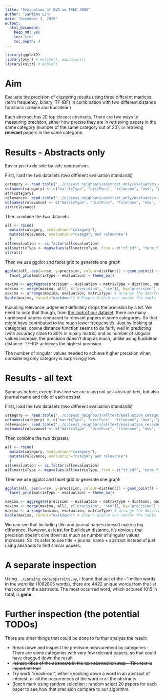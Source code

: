 ```yaml
---
title: "Evaluation of SVD on TREC 2005"
author: "Santina Lin"
date: "December 3, 2015"
output: 
  html_document:
    keep_md: yes
    toc: true
    toc_depth: 4
---
```


```r
library(ggplot2)
library(plyr) # mutate(), mapvalues()
library(knitr) # kable()
```

# Aim 

Evaluate the precision of clustering results using three different matrices (term frequency, binary, TF-IDF) in combination with two different distance functions (cosine and Euclidean) 

Each abstract has 20 top closest abstracts. There are two ways to measuring precision, either how precise they are in retrieving papers in the same category (number of the same category out of 20), or retriving **relevant** papers in the same categorie. 

# Results - Abstracts only 
Easier just to do side by side comparison. 

First, load the two datasets (two different evaluation standards)
```r
category <- read.table("../closest_neighbors/abstract_only/evaluation_category.result")
colnames(category) <- c("matrixType", "distFunc", "filename", "nsv", "precision")
str(category)
relevance<- read.table("../closest_neighbors/abstract_only/evaluation_relevance.result")
colnames(relevance) <- c("matrixType", "distFunc", "filename", "nsv", "precision")
str(relevance)
```

Then combine the two datasets 
```r
all <- rbind( 
  mutate(category, evaluation="category"), 
  mutate(relevance, evaluation="category and relevance")
  )
all$evaluation <- as.factor(all$evaluation)
all$matrixType <- mapvalues(all$matrixType, from = c("tf_idf", "term_freq", "term_freq_binary"), to = c("TF-IDF", "term frequency", "binary term frequency"))
str(all)
```

Then we use ggplot and facet grid to generate one graph 
```r
ggplot(all, aes(x=nsv, y=precision, colour=distFunc)) + geom_point() + 
  facet_grid(matrixType ~ evaluation) + theme_bw()
```

```r
maxima <- aggregate(precision ~ evaluation + matrixType + distFunc, max, data=all)  # see maximum of all combinations 
maxima <- merge(maxima, all[, c("precision", "nsv")], by="precision") # bring in the number of nsv 
maxima <- arrange(maxima, evaluation, matrixType) # arrange the dataframe
kable(maxima, format="markdown") # Ensure Github can render the table
```

Including relevance judgement definitely drops the precision by a lot. We need to note that though, from [the look of our dataset](abstracts.md), there are many unrelevant papers compared to relevant papers in some categories. So that might have contributed to the much lower frequencies. Just by looking at categories, cosine distance function seems to do fairly well in predicting (with accuracy close to 80% in binary matrix) and as number of singular values increase, the precision doesn't drop as much, unlike using Euclidean distance. TF-IDF achieves the highest precision. 

The number of singular values needed to achieve higher precision when considering only category is surprisingly low. 


# Results - all text 
Same as before, except this time we are using not just abstract text, but also journal name and title of each abstrat. 

First, load the two datasets (two different evaluation standards)
```r
category <- read.table("../closest_neighbors/alltext/evaluation_category.result")
colnames(category) <- c("matrixType", "distFunc", "filename", "nsv", "precision")
relevance<- read.table("../closest_neighbors/alltext/evaluation_relevance.result")
colnames(relevance) <- c("matrixType", "distFunc", "filename", "nsv", "precision")
```

Then combine the two datasets 
```r
all <- rbind( 
  mutate(category, evaluation="category"), 
  mutate(relevance, evaluation="category and relevance")
  )
all$evaluation <- as.factor(all$evaluation)
all$matrixType <- mapvalues(all$matrixType, from = c("tf_idf", "term_freq", "term_freq_binary"), to = c("TF-IDF", "term frequency", "binary term frequency"))
```

Then we use ggplot and facet grid to generate one graph 
```r
ggplot(all, aes(x=nsv, y=precision, colour=distFunc)) + geom_point() + 
  facet_grid(matrixType ~ evaluation) + theme_bw()
```

```r
maxima <- aggregate(precision ~ evaluation + matrixType + distFunc, max, data=all)  # see maximum of all combinations 
maxima <- merge(maxima, all[, c("precision", "nsv")], by="precision") # bring in the number of nsv 
maxima <- arrange(maxima, evaluation, matrixType) # arrange the dataframe
kable(maxima, format="markdown") # Ensure Github can render the table
```


We can see that including title and journal names doesn't make a big difference. However, at least for Euclidean distance, it's obvious that precision doesn't dive down as much as number of singular values increases. So it's safer to use title + journal name + abstract instead of just using abstracts to find similar papers. 

# A separate inspection 

Using `../parsing_code/sparsity.py`, I found that out of the ~1 milion words in the word list (1062805 words), there are 4422 unique words from the list that occur in the abstracts. The most occurred word, which occured 1015 in total, is **gene**. 

# Further inspection (the potential TODOs)

There are other things that could be done to further analyze the result:

- Break down and inspect the precision measurement by categories -  There are some categories with very few relevant papers, so that could have dragged down the result
-  ~~Include titles of the abstracts in the text abstraction step - Title text is important too!~~ 
-  Try work "knock-out", either knocking down a word in an abstract of interest, or all the occurrences of the word in all the abstracts. 
- Bench mark using random selection : random select 20 papers for each paper to see how that precision compare to our algorithm.